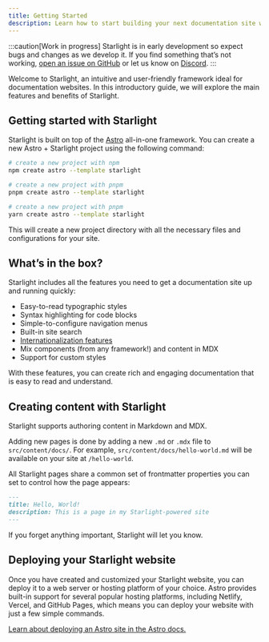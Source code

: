 ```yaml
---
title: Getting Started
description: Learn how to start building your next documentation site with Starlight by Astro.
---
```



:::caution[Work in progress]
Starlight is in early development so expect bugs and changes as we develop it.
If you find something that’s not working, [open an issue on GitHub](https://github.com/withastro/starlight/issues/new/choose) or let us know on [Discord](https://astro.build/chat).
:::

Welcome to Starlight, an intuitive and user-friendly framework ideal for documentation websites. In this introductory guide, we will explore the main features and benefits of Starlight.

## Getting started with Starlight

Starlight is built on top of the [Astro](https://astro.build) all-in-one framework. You can create a new Astro + Starlight project using the following command:

<Tabs>
<TabItem label="npm">

```sh
# create a new project with npm
npm create astro --template starlight
```

</TabItem>
<TabItem label="pnpm">

```sh
# create a new project with pnpm
pnpm create astro --template starlight
```

</TabItem>
<TabItem label="Yarn">

```sh
# create a new project with pnpm
yarn create astro --template starlight
```

</TabItem>
</Tabs>

This will create a new project directory with all the necessary files and configurations for your site.

## What’s in the box?

Starlight includes all the features you need to get a documentation site up and running quickly:

- Easy-to-read typographic styles
- Syntax highlighting for code blocks
- Simple-to-configure navigation menus
- Built-in site search
- [Internationalization features](/guides/i18n)
- Mix components (from any framework!) and content in MDX
- Support for custom styles

With these features, you can create rich and engaging documentation that is easy to read and understand.

## Creating content with Starlight

Starlight supports authoring content in Markdown and MDX.

Adding new pages is done by adding a new `.md` or `.mdx` file to `src/content/docs/`. For example, `src/content/docs/hello-world.md` will be available on your site at `/hello-world`.

All Starlight pages share a common set of frontmatter properties you can set to control how the page appears:

```md
---
title: Hello, World!
description: This is a page in my Starlight-powered site
---
```

If you forget anything important, Starlight will let you know.

## Deploying your Starlight website

Once you have created and customized your Starlight website, you can deploy it to a web server or hosting platform of your choice. Astro provides built-in support for several popular hosting platforms, including Netlify, Vercel, and GitHub Pages, which means you can deploy your website with just a few simple commands.

[Learn about deploying an Astro site in the Astro docs.](https://docs.astro.build/en/guides/deploy/)
